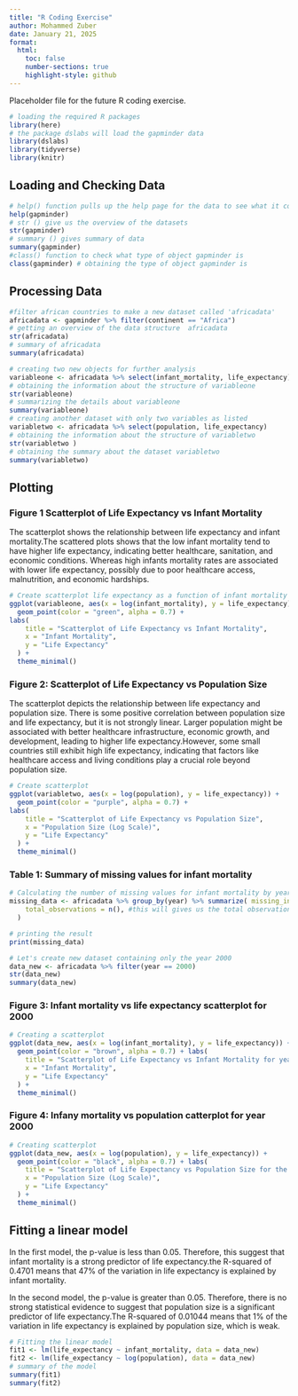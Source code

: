 ```yaml
---
title: "R Coding Exercise"
author: Mohammed Zuber
date: January 21, 2025
format:
  html:
    toc: false
    number-sections: true
    highlight-style: github
---
```


Placeholder file for the future R coding exercise.


```r
# loading the required R packages
library(here)
# the package dslabs will load the gapminder data
library(dslabs)
library(tidyverse) 
library(knitr)
```



## Loading and Checking Data

```r
# help() function pulls up the help page for the data to see what it contains.
help(gapminder) 
# str () give us the overview of the datasets
str(gapminder) 
# summary () gives summary of data
summary(gapminder) 
#class() function to check what type of object gapminder is
class(gapminder) # obtaining the type of object gapminder is
```

## Processing Data
```r
#filter african countries to make a new dataset called 'africadata'
africadata <- gapminder %>% filter(continent == "Africa") 
# getting an overview of the data structure  africadata
str(africadata) 
# summary of africadata
summary(africadata) 
```
```r
# creating two new objects for further analysis 
variableone <- africadata %>% select(infant_mortality, life_expectancy) 
# obtaining the information about the structure of variableone
str(variableone) 
# summarizing the details about variableone
summary(variableone) 
# creating another dataset with only two variables as listed
variabletwo <- africadata %>% select(population, life_expectancy) 
# obtaining the information about the structure of variabletwo
str(variabletwo )
# obtaining the summary about the dataset variabletwo
summary(variabletwo)  
```

## Plotting 
### Figure 1 Scatterplot of Life Expectancy vs Infant Mortality 
The scatterplot shows the relationship between life expectancy and infant mortality.The scattered plots shows that the low infant mortality tend to have higher life expectancy, indicating better healthcare, sanitation, and economic conditions. Whereas high infants mortality rates are associated with lower life expectancy, possibly due to poor healthcare access, malnutrition, and economic hardships.

```r
# Create scatterplot life expectancy as a function of infant mortality
ggplot(variableone, aes(x = log(infant_mortality), y = life_expectancy)) + 
  geom_point(color = "green", alpha = 0.7) +
labs(
    title = "Scatterplot of Life Expectancy vs Infant Mortality",
    x = "Infant Mortality",
    y = "Life Expectancy"
  ) +
  theme_minimal()

```
### Figure 2: Scatterplot of Life Expectancy vs Population Size

The scatterplot depicts the relationship between life expectancy and population size. There is some positive correlation between population size and life expectancy, but it is not strongly linear. Larger population might be associated with better healthcare infrastructure, economic growth, and development, leading to higher life expectancy.However, some small countries still exhibit high life expectancy, indicating that factors like healthcare access and living conditions play a crucial role beyond population size.
```r
# Create scatterplot 
ggplot(variabletwo, aes(x = log(population), y = life_expectancy)) + 
  geom_point(color = "purple", alpha = 0.7) +
labs(
    title = "Scatterplot of Life Expectancy vs Population Size",
    x = "Population Size (Log Scale)",
    y = "Life Expectancy"
  ) +
  theme_minimal()

```
### Table 1: Summary of missing values for infant mortality

```r
# Calculating the number of missing values for infant mortality by year
missing_data <- africadata %>% group_by(year) %>% summarize( missing_infant_mortality = sum(is.na(infant_mortality)), 
    total_observations = n(), #this will gives us the total observations
  )

# printing the result 
print(missing_data)

```
```r
# Let's create new dataset containing only the year 2000
data_new <- africadata %>% filter(year == 2000)
str(data_new)
summary(data_new)
```
### Figure 3: Infant mortality vs life expectancy scatterplot for 2000

```r
# Creating a scatterplot 
ggplot(data_new, aes(x = log(infant_mortality), y = life_expectancy)) + 
  geom_point(color = "brown", alpha = 0.7) + labs(
    title = "Scatterplot of Life Expectancy vs Infant Mortality for year 2000",
    x = "Infant Mortality",
    y = "Life Expectancy"
  ) +
  theme_minimal()

```
### Figure 4: Infany mortality vs population catterplot for year 2000

```r
# Creating scatterplot 
ggplot(data_new, aes(x = log(population), y = life_expectancy)) + 
  geom_point(color = "black", alpha = 0.7) + labs(
    title = "Scatterplot of Life Expectancy vs Population Size for the year 2000",
    x = "Population Size (Log Scale)",
    y = "Life Expectancy"
  ) +
  theme_minimal()

```
## Fitting a linear model

In the first model, the p-value is less than 0.05. Therefore, this suggest that infant mortality is a strong predictor of life expectancy.the R-squared of 0.4701 means that 47% of the variation in life expectancy is explained by infant mortality.

In the second model, the p-value is greater than 0.05. Therefore, there is no strong statistical evidence to suggest that population size is a significant predictor of life expectancy.The R-squared of 0.01044 means that 1% of the variation in life expectancy is explained by population size, which is weak. 

```r
# Fitting the linear model
fit1 <- lm(life_expectancy ~ infant_mortality, data = data_new)
fit2 <- lm(life_expectancy ~ log(population), data = data_new)
# summary of the model
summary(fit1)
summary(fit2) 
```


